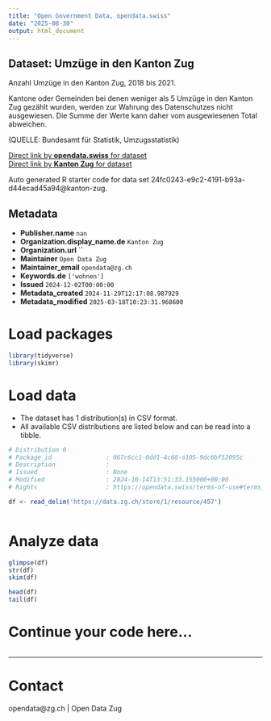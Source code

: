 ```yaml
---
title: "Open Government Data, opendata.swiss"
date: "2025-08-30"
output: html_document
---
```


## Dataset: Umzüge in den Kanton Zug

Anzahl Umzüge in den Kanton Zug, 2018 bis 2021.

Kantone oder Gemeinden bei denen weniger als 5 Umzüge in den Kanton Zug gezählt wurden, werden zur Wahrung des Datenschutzes nicht ausgewiesen. Die Summe der Werte kann daher vom ausgewiesenen Total abweichen.

(QUELLE: Bundesamt für Statistik, Umzugsstatistik)

[Direct link by **opendata.swiss** for dataset](https://opendata.swiss/de/dataset/umzuge-in-den-kanton-zug)<br>
[Direct link by **Kanton Zug** for dataset](https://www.zg.ch/behoerden/gesundheitsdirektion/statistikfachstelle/themen/09bau-und-wohnungswesen/umzuege)

Auto generated R starter code for data set 24fc0243-e9c2-4191-b93a-d44ecad45a94@kanton-zug.

## Metadata

- **Publisher.name** `nan`
- **Organization.display_name.de** `Kanton Zug`
- **Organization.url** ``
- **Maintainer** `Open Data Zug`
- **Maintainer_email** `opendata@zg.ch`
- **Keywords.de** `['wohnen']`
- **Issued** `2024-12-02T00:00:00`
- **Metadata_created** `2024-11-29T12:17:08.987929`
- **Metadata_modified** `2025-03-18T10:23:31.968600`


# Load packages

```r

library(tidyverse)
library(skimr)

```

# Load data

-   The dataset has 1 distribution(s) in CSV format.
-   All available CSV distributions are listed below and can be read into a tibble.

```r

# Distribution 0
# Package_id               : 067c6cc1-0dd1-4c68-a105-9dc6bf52095c
# Description              : 
# Issued                   : None
# Modified                 : 2024-10-14T13:51:33.155000+00:00
# Rights                   : https://opendata.swiss/terms-of-use#terms_by

df <- read_delim('https://data.zg.ch/store/1/resource/457')



```

# Analyze data

```r

glimpse(df)
str(df)
skim(df)

head(df)
tail(df)

```

# Continue your code here...

```r

```

------------------------------------------------------------------------

# Contact

opendata@zg.ch | Open Data Zug

